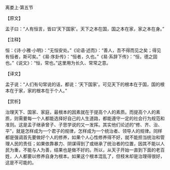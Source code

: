 

离娄上·第五节

【原文】

孟子曰：“人有恒言，皆曰‘天下国家’。天下之本在国，国之本在家，家之本在身。”

【注释】

恒：《诗·小雅·小明》：“无恒安处。”《论语·述而》：“善人，吾不得而见之矣；得见有恒者，斯可矣。”《易·序卦传》：“恒者，久也。”《易·系辞下传》：“恒，德之固也。”《说文》：“恒，常也。”这里用为长久、常常之意。

【译文】

孟子说：“人们有句常说的话，都说：‘天下国家’。可见天下的根本在于国，国的根本在于家，家的根本在于个人。”

【赏析】

治理天下、国家、家庭，最根本的因素就在于提高个人的素质。而提高个人的素质，则需要每一个人都能选择好自己的人生道路，都能遵守一定的社会行为规范和准则。这是孟子继承曾子、子思学说的又一发挥。其实他们论述的“修、齐、治、平”，就是怎样成为一个君子的规律，怎样成为一个统治者、领导人的规律。同样都是强调首先要做好个人的修养，如果个人心性修养得不好，就不能担当统治和管理人民的责任；如果依靠暴力、阴谋得到了或继承了统治者的位置，因其不能以人民为重，不能与人为善，结果也是做不好的。所以，从天子开始一直到下面的老百姓，人人都要以修养自身为根本。如果这个根本混乱了，但枝末却是治理得很好，这是不可能的。

